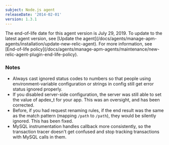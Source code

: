 ```yaml
---
subject: Node.js agent
releaseDate: '2014-02-01'
version: 1.3.1
---
```


<Callout variant="important">
  The end-of-life date for this agent version is July 29, 2019. To update to the latest agent version, see [Update the agent](/docs/agents/manage-apm-agents/installation/update-new-relic-agent). For more information, see [End-of-life policy](/docs/agents/manage-apm-agents/maintenance/new-relic-agent-plugin-end-life-policy).
</Callout>

### Notes

* Always cast ignored status codes to numbers so that people using environment-variable configuration or strings in config still get error status ignored properly.
* If you disabled server-side configuration, the server was still able to set the value of apdex_t for your app. This was an oversight, and has been corrected.
* Before, if you had request renaming rules, if the end result was the same as the match pattern (mapping `/path` to `/path`), they would be silently ignored. This has been fixed.
* MySQL instrumentation handles callback more consistently, so the transaction tracer doesn't get confused and stop tracking transactions with MySQL calls in them.
